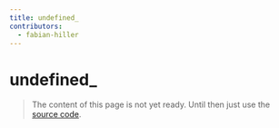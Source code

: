 ```yaml
---
title: undefined_
contributors:
  - fabian-hiller
---
```


# undefined\_

> The content of this page is not yet ready. Until then just use the [source code](https://github.com/fabian-hiller/valibot/blob/main/library/src/schemas/undefined/undefined.ts).
